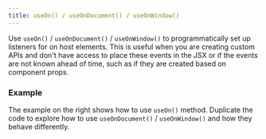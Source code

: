 ```yaml
---
title: useOn() / useOnDocument() / useOnWindow()
---
```


Use `useOn()` / `useOnDocument()` / `useOnWindow()` to programmatically set up listeners for on host elements. This is useful when you are creating custom APIs and don't have access to place these events in the JSX or if the events are not known ahead of time, such as if they are created based on component props.

### Example

The example on the right shows how to use `useOn()` method. Duplicate the code to explore how to use `useOnDocument()` / `useOnWindow()` and how they behave differently.
